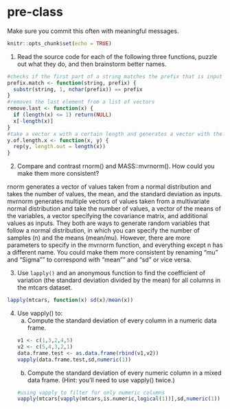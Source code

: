 # pre-class


Make sure you commit this often with meaningful messages. 



```r
knitr::opts_chunk$set(echo = TRUE)
```


1. Read the source code for each of the following three functions, puzzle out what they do, and then brainstorm better names.

```r
#checks if the first part of a string matches the prefix that is input
prefix.match <- function(string, prefix) {
  substr(string, 1, nchar(prefix)) == prefix
}
#removes the last element from a list of vectors
remove.last <- function(x) {
  if (length(x) <= 1) return(NULL)
  x[-length(x)]
}
#take a vector x with a certain length and generates a vector with the value y repeated such that the length of the new vector matches the length of the x vector
y.of.length.x <- function(x, y) {
  rep(y, length.out = length(x))
}
```

2. Compare and contrast rnorm() and MASS::mvrnorm(). How could you make them more consistent?

rnorm generates a vector of values taken from a normal distribution and takes the number of values, the mean, and the standard deviation as inputs.
mvrnorm generates multiple vectors of values taken from a multivariate normal distribution and take the number of values, a vector of the means of the variables, a vector specifying the covariance matrix, and additional values as inputs.
They both are ways to generate random variables that follow a normal distribution, in which you can specify the number of samples (n) and the means (mean/mu). However, there are more parameters to specify in the mvrnorm function, and everything except n has a different name. You could make them more consistent by renaming "mu" and "Sigma"" to correspond with "mean"" and "sd" or vice versa.

3. Use `lapply()` and an anonymous function to find the coefficient of variation (the standard deviation divided by the mean) for all columns in the mtcars dataset. 
```r
lapply(mtcars, function(x) sd(x)/mean(x))
```

4. Use vapply() to:
    a. Compute the standard deviation of every column in a numeric data frame.
```r
v1 <- c(1,3,2,4,5)
v2 <- c(5,4,3,2,1)
data.frame.test <- as.data.frame(rbind(v1,v2))
vapply(data.frame.test,sd,numeric(1))
```
    b. Compute the standard deviation of every numeric column in a mixed data frame. (Hint: you’ll need to use vapply() twice.)
```r
#using vapply to filter for only numeric columns
vapply(mtcars[vapply(mtcars,is.numeric,logical(1))],sd,numeric(1))
```